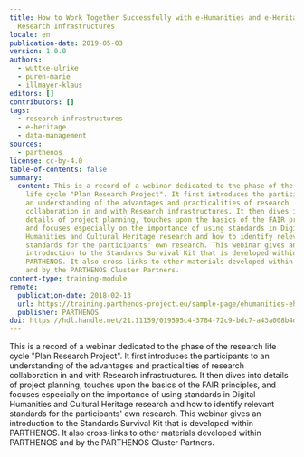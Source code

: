 ```yaml
---
title: How to Work Together Successfully with e-Humanities and e-Heritage
  Research Infrastructures
locale: en
publication-date: 2019-05-03
version: 1.0.0
authors:
  - wuttke-ulrike
  - puren-marie
  - illmayer-klaus
editors: []
contributors: []
tags:
  - research-infrastructures
  - e-heritage
  - data-management
sources:
  - parthenos
license: cc-by-4.0
table-of-contents: false
summary:
  content: This is a record of a webinar dedicated to the phase of the research
    life cycle "Plan Research Project". It first introduces the participants to
    an understanding of the advantages and practicalities of research
    collaboration in and with Research infrastructures. It then dives into
    details of project planning, touches upon the basics of the FAIR principles,
    and focuses especially on the importance of using standards in Digital
    Humanities and Cultural Heritage research and how to identify relevant
    standards for the participants' own research. This webinar gives an
    introduction to the Standards Survival Kit that is developed within
    PARTHENOS. It also cross-links to other materials developed within PARTHENOS
    and by the PARTHENOS Cluster Partners.
content-type: training-module
remote:
  publication-date: 2018-02-13
  url: https://training.parthenos-project.eu/sample-page/ehumanities-eheritage-webinar-series/webinar-work-with-research-infrastructures/
  publisher: PARTHENOS
doi: https://hdl.handle.net/21.11159/019595c4-3784-72c9-bdc7-a43a008b4dc9
---
```

This is a record of a webinar dedicated to the phase of the research life cycle "Plan Research Project". It first introduces the participants to an understanding of the advantages and practicalities of research collaboration in and with Research infrastructures. It then dives into details of project planning, touches upon the basics of the FAIR principles, and focuses especially on the importance of using standards in Digital Humanities and Cultural Heritage research and how to identify relevant standards for the participants' own research. This webinar gives an introduction to the Standards Survival Kit that is developed within PARTHENOS. It also cross-links to other materials developed within PARTHENOS and by the PARTHENOS Cluster Partners.

<ExternalResource title="Interested in learning more?" subtitle="Check out How to Work Together Successfully with e-Humanities and e-Heritage Research Infrastructures on PARTHENOS" url="https://training.parthenos-project.eu/sample-page/ehumanities-eheritage-webinar-series/webinar-work-with-research-infrastructures/" />
